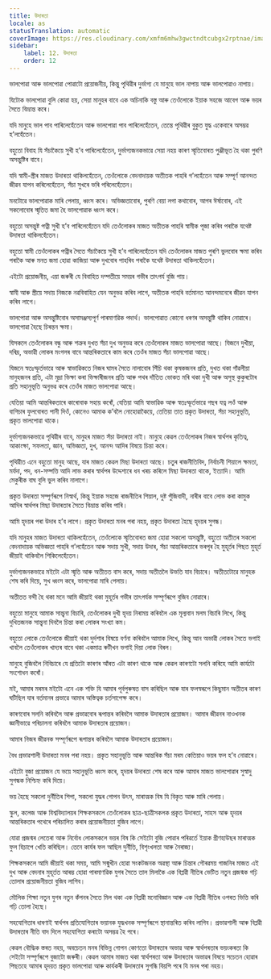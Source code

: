 ```yaml
---
title: উদাৰতা
locale: as
statusTranslation: automatic
coverImage: https://res.cloudinary.com/xmfm6mhw3gwctndtcubgx2rptnae/image/upload/v1740337243/small_cover_educacion_fundamental_a051170f1c.webp
sidebar:
    label: 12. উদাৰতা
    order: 12
---
```

ভালপোৱা আৰু ভালপোৱা পোৱাটো প্ৰয়োজনীয়, কিন্তু পৃথিৱীৰ দুৰ্ভাগ্য যে মানুহে ভাল নাপায় আৰু ভালপোৱাও নাপায়।

যিটোক ভালপোৱা বুলি কোৱা হয়, সেয়া মানুহৰ বাবে এক অচিনাকি বস্তু আৰু তেওঁলোকে ইয়াক সহজে আবেগ আৰু ভয়ৰ সৈতে বিভ্ৰান্ত কৰে।

যদি মানুহে ভাল পাব পাৰিলেহেঁতেন আৰু ভালপোৱা পাব পাৰিলেহেঁতেন, তেন্তে পৃথিৱীৰ বুকুত যুদ্ধ একেবাৰে অসম্ভৱ হ’লহেঁতেন।

বহুতো বিবাহ যি সঁচাকৈয়ে সুখী হ’ব পাৰিলেহেঁতেন, দুৰ্ভাগ্যজনকভাৱে সেয়া নহয় কাৰণ স্মৃতিবোৰত পুঞ্জীভূত হৈ থকা পুৰণি অসন্তুষ্টিৰ বাবে।

যদি স্বামী-স্ত্ৰীৰ মাজত উদাৰতা থাকিলহেঁতেন, তেওঁলোকে বেদনাদায়ক অতীতক পাহৰি গ’লহেঁতেন আৰু সম্পূৰ্ণ আনন্দত জীৱন যাপন কৰিলেহেঁতেন, সঁচা সুখৰে ভৰি পৰিলেহেঁতেন।

মনটোৱে ভালপোৱাক মাৰি পেলায়, ধ্বংস কৰে। অভিজ্ঞতাবোৰ, পুৰণি বেয়া লগা কথাবোৰ, আগৰ ঈৰ্ষাবোৰ, এই সকলোবোৰ স্মৃতিত জমা হৈ ভালপোৱাক ধ্বংস কৰে।

বহুতো অসন্তুষ্ট পত্নী সুখী হ’ব পাৰিলেহেঁতেন যদি তেওঁলোকৰ মাজত অতীতক পাহৰি স্বামীক পূজা কৰিব পৰাকৈ যথেষ্ট উদাৰতা থাকিলহেঁতেন।

বহুতো স্বামী তেওঁলোকৰ পত্নীৰ সৈতে সঁচাকৈয়ে সুখী হ’ব পাৰিলেহেঁতেন যদি তেওঁলোকৰ মাজত পুৰণি ভুলবোৰ ক্ষমা কৰিব পৰাকৈ আৰু মনত জমা হোৱা কাজিয়া আৰু দুখবোৰ পাহৰিব পৰাকৈ যথেষ্ট উদাৰতা থাকিলহেঁতেন।

এইটো প্ৰয়োজনীয়, এয়া জৰুৰী যে বিবাহিত দম্পতীয়ে সময়ৰ গভীৰ তাৎপৰ্য বুজি পায়।

স্বামী আৰু স্ত্ৰীয়ে সদায় নিজকে নৱবিবাহিত যেন অনুভৱ কৰিব লাগে, অতীতক পাহৰি বৰ্তমানত আনন্দমনেৰে জীৱন যাপন কৰিব লাগে।

ভালপোৱা আৰু অসন্তুষ্টিবোৰ অসামঞ্জস্যপূৰ্ণ পাৰমাণৱিক পদাৰ্থ। ভালপোৱাত কোনো ধৰণৰ অসন্তুষ্টি থাকিব নোৱাৰে। ভালপোৱা হৈছে চিৰন্তন ক্ষমা।

যিসকলে তেওঁলোকৰ বন্ধু আৰু শত্ৰুৰ দুখত সঁচা দুখ অনুভৱ কৰে তেওঁলোকৰ মাজত ভালপোৱা আছে। যিজনে দুখীয়া, দৰিদ্ৰ, অভাৱী লোকৰ মংগলৰ বাবে আন্তৰিকতাৰে কাম কৰে তেওঁৰ মাজত সঁচা ভালপোৱা আছে।

যিজনে স্বতঃস্ফূৰ্তভাৱে আৰু স্বাভাৱিকতে নিজৰ ঘামৰ সৈতে নালাবোৰ সিঁচি থকা কৃষকজনৰ প্ৰতি, দুখত থকা গাঁৱলীয়া মানুহজনৰ প্ৰতি, এটা মুদ্ৰা ভিক্ষা কৰা ভিক্ষাৰীজনৰ প্ৰতি আৰু পথৰ দাঁতিত ভোকত মৰি থকা দুখী আৰু অসুস্থ কুকুৰটোৰ প্ৰতি সহানুভূতি অনুভৱ কৰে তেওঁৰ মাজত ভালপোৱা আছে।

যেতিয়া আমি আন্তৰিকতাৰে কাৰোবাক সহায় কৰোঁ, যেতিয়া আমি স্বাভাৱিক আৰু স্বতঃস্ফূৰ্তভাৱে গছৰ যত্ন লওঁ আৰু বাগিচাৰ ফুলবোৰত পানী দিওঁ, কোনেও আমাক ক’বলৈ নোহোৱাকৈয়ে, তেতিয়া তাত প্ৰকৃত উদাৰতা, সঁচা সহানুভূতি, প্ৰকৃত ভালপোৱা থাকে।

দুৰ্ভাগ্যজনকভাৱে পৃথিৱীৰ বাবে, মানুহৰ মাজত সঁচা উদাৰতা নাই। মানুহে কেৱল তেওঁলোকৰ নিজৰ স্বাৰ্থপৰ কৃতিত্ব, আকাংক্ষা, সফলতা, জ্ঞান, অভিজ্ঞতা, দুখ, আনন্দ আদিৰ বিষয়ে চিন্তা কৰে।

পৃথিৱীত এনে বহুতো মানুহ আছে, যাৰ মাজত কেৱল মিছা উদাৰতা আছে। চতুৰ ৰাজনীতিবিদ, নিৰ্বাচনী শিয়ালে ক্ষমতা, মৰ্যদা, পদ, ধন-সম্পত্তি আদি লাভ কৰাৰ স্বাৰ্থপৰ উদ্দেশ্যৰে ধন খৰচ কৰিলে মিছা উদাৰতা থাকে, ইত্যাদি। আমি মেকুৰীক বাঘ বুলি ভুল কৰিব নালাগে।

প্ৰকৃত উদাৰতা সম্পূৰ্ণৰূপে নিস্বাৰ্থ, কিন্তু ইয়াক সহজে ৰাজনীতিৰ শিয়াল, দুষ্ট পুঁজিবাদী, নাৰীৰ বাবে লোভ কৰা কামুক আদিৰ স্বাৰ্থপৰ মিছা উদাৰতাৰ সৈতে বিভ্ৰান্ত কৰিব পাৰি।

আমি হৃদয়ৰ পৰা উদাৰ হ’ব লাগে। প্ৰকৃত উদাৰতা মনৰ পৰা নহয়, প্ৰকৃত উদাৰতা হৈছে হৃদয়ৰ সুগন্ধ।

যদি মানুহৰ মাজত উদাৰতা থাকিলহেঁতেন, তেওঁলোকে স্মৃতিবোৰত জমা হোৱা সকলো অসন্তুষ্টি, বহুতো অতীতৰ সকলো বেদনাদায়ক অভিজ্ঞতা পাহৰি গ’লহেঁতেন আৰু সদায় সুখী, সদায় উদাৰ, সঁচা আন্তৰিকতাৰে ভৰপূৰ হৈ মুহূৰ্তৰ পিছত মুহূৰ্ত জীয়াই থাকিবলৈ শিকিলেহেঁতেন।

দুৰ্ভাগ্যজনকভাৱে মইটো এটা স্মৃতি আৰু অতীতত বাস কৰে, সদায় অতীতলৈ উভতি যাব বিচাৰে। অতীতটোৱে মানুহক শেষ কৰি দিয়ে, সুখ ধ্বংস কৰে, ভালপোৱা মাৰি পেলায়।

অতীতত বন্দী হৈ থকা মনে আমি জীয়াই থকা মুহূৰ্তৰ গভীৰ তাৎপৰ্যক সম্পূৰ্ণৰূপে বুজিব নোৱাৰে।

বহুতো মানুহে আমাক সান্ত্বনা বিচাৰি, তেওঁলোকৰ দুখী হৃদয় নিৰাময় কৰিবলৈ এক মূল্যবান মলম বিচাৰি লিখে, কিন্তু দুখিতজনক সান্ত্বনা দিবলৈ চিন্তা কৰা লোকৰ সংখ্যা কম।

বহুতো লোকে তেওঁলোকে জীয়াই থকা দুৰ্দশাৰ বিষয়ে বৰ্ণনা কৰিবলৈ আমাক লিখে, কিন্তু আন অভাৱী লোকৰ সৈতে ভগাই খাবলৈ তেওঁলোকৰ খাদ্যৰ বাবে থকা একমাত্ৰ ৰুটীখন ভগাই দিয়া লোক বিৰল।

মানুহে বুজিবলৈ নিবিচাৰে যে প্ৰতিটো কাৰণৰ আঁৰত এটা কাৰণ থাকে আৰু কেৱল কাৰণটো সলনি কৰিহে আমি কাৰ্যটো সংশোধন কৰোঁ।

মই, আমাৰ মৰমৰ মইটো এনে এক শক্তি যি আমাৰ পূৰ্বপুৰুষত বাস কৰিছিল আৰু যাৰ ফলস্বৰূপে কিছুমান অতীতৰ কাৰণ ঘটিছিল যাৰ বৰ্তমানৰ প্ৰভাৱে আমাৰ অস্তিত্বক চৰ্তসাপেক্ষ কৰে।

কাৰণবোৰ সলনি কৰিবলৈ আৰু প্ৰভাৱবোৰ ৰূপান্তৰ কৰিবলৈ আমাক উদাৰতাৰ প্ৰয়োজন। আমাৰ জীৱনৰ নাওখনক জ্ঞানীভাৱে পৰিচালনা কৰিবলৈ আমাক উদাৰতাৰ প্ৰয়োজন।

আমাৰ নিজৰ জীৱনক সম্পূৰ্ণৰূপে ৰূপান্তৰ কৰিবলৈ আমাক উদাৰতাৰ প্ৰয়োজন।

বৈধ প্ৰভাৱশালী উদাৰতা মনৰ পৰা নহয়। প্ৰকৃত সহানুভূতি আৰু আন্তৰিক সঁচা মৰম কেতিয়াও ভয়ৰ ফল হ’ব নোৱাৰে।

এইটো বুজা প্ৰয়োজন যে ভয়ে সহানুভূতি ধ্বংস কৰে, হৃদয়ৰ উদাৰতা শেষ কৰে আৰু আমাৰ মাজত ভালপোৱাৰ সুস্বাদু সুগন্ধক নিশ্চিহ্ন কৰি দিয়ে।

ভয় হৈছে সকলো দুৰ্নীতিৰ শিপা, সকলো যুদ্ধৰ গোপন উৎস, মাৰাত্মক বিষ যি বিকৃত আৰু মাৰি পেলায়।

স্কুল, কলেজ আৰু বিশ্ববিদ্যালয়ৰ শিক্ষকসকলে তেওঁলোকৰ ছাত্ৰ-ছাত্ৰীসকলক প্ৰকৃত উদাৰতা, সাহস আৰু হৃদয়ৰ আন্তৰিকতাৰ পথেৰে পৰিচালিত কৰাৰ প্ৰয়োজনীয়তা বুজিব লাগে।

যোৱা প্ৰজন্মৰ লেতেৰা আৰু নিৰ্বোধ লোকসকলে ভয়ৰ বিষ কি সেইটো বুজি পোৱাৰ পৰিৱৰ্তে ইয়াক গ্ৰীণহাউছৰ মাৰাত্মক ফুল হিচাপে খেতি কৰিছিল। তেনে কাৰ্যৰ ফল আছিল দুৰ্নীতি, বিশৃংখলতা আৰু নৈৰাজ্য।

শিক্ষকসকলে আমি জীয়াই থকা সময়, আমি সন্মুখীন হোৱা সংকটজনক অৱস্থা আৰু চিন্তাৰ গৌৰৱময় গাজনিৰ মাজত এই দুখ আৰু বেদনাৰ মুহূৰ্তত আৰম্ভ হোৱা পাৰমাণৱিক যুগৰ সৈতে তাল মিলাকৈ এক বিপ্লৱী নীতিৰ ভেটিত নতুন প্ৰজন্মক গঢ়ি তোলাৰ প্ৰয়োজনীয়তা বুজিব লাগিব।

মৌলিক শিক্ষা নতুন যুগৰ নতুন কঁপনৰ সৈতে মিল থকা এক বিপ্লৱী মনোবিজ্ঞান আৰু এক বিপ্লৱী নীতিৰ ওপৰত ভিত্তি কৰি গঢ়ি তোলা হৈছে।

সহযোগিতাৰ ধাৰণাই স্বাৰ্থপৰ প্ৰতিযোগিতাৰ ভয়ানক যুদ্ধখনক সম্পূৰ্ণৰূপে স্থানান্তৰিত কৰিব লাগিব। প্ৰভাৱশালী আৰু বিপ্লৱী উদাৰতাৰ নীতি বাদ দিলে সহযোগিতা কৰাটো অসম্ভৱ হৈ পৰে।

কেৱল বৌদ্ধিক স্তৰত নহয়, অবচেতন মনৰ বিভিন্ন গোপন কোণতো উদাৰতাৰ অভাৱ আৰু স্বাৰ্থপৰতাৰ ভয়ংকৰতা কি সেইটো সম্পূৰ্ণৰূপে বুজাটো জৰুৰী। কেৱল আমাৰ মাজত থকা স্বাৰ্থপৰতা আৰু উদাৰতাৰ অভাৱৰ বিষয়ে সচেতন হোৱাৰ পিছতহে আমাৰ হৃদয়ত প্ৰকৃত ভালপোৱা আৰু কাৰ্যকৰী উদাৰতাৰ সুগন্ধি বিয়পি পৰে যি মনৰ পৰা নহয়।

